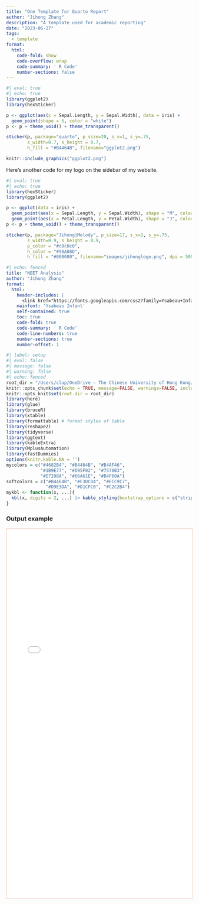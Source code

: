 ```yaml
---
title: "One Template for Quarto Report"
author: "Jihong Zhang"
description: "A template used for academic reporting"
date: "2023-06-27"
tags: 
  - template
format: 
  html: 
    code-fold: show
    code-overflow: wrap
    code-summary: ' R Code'
    number-sections: false
---
```


```r
#| eval: true
#| echo: true
library(ggplot2)
library(hexSticker)

p <- ggplot(aes(x = Sepal.Length, y = Sepal.Width), data = iris) + 
  geom_point(shape = 6, color = "white")
p <- p + theme_void() + theme_transparent()

sticker(p, package="quarto", p_size=20, s_x=1, s_y=.75, 
        s_width=0.7, s_height = 0.7,
        h_fill = "#B4464B", filename="ggplot2.png")

knitr::include_graphics("ggplot2.png")
```

Here's another code for my logo on the sidebar of my website.

```r
#| eval: true
#| echo: true 
library(hexSticker)
library(ggplot2)

p <- ggplot(data = iris) + 
  geom_point(aes(x = Sepal.Length, y = Sepal.Width), shape = "M", color = "white", size =8, alpha = 0.3) +
  geom_point(aes(x = Petal.Length, y = Petal.Width), shape = "J", color = "black", size =8, alpha = 0.3)
p <- p + theme_void() + theme_transparent()

sticker(p, package="Jihong|Melody", p_size=17, s_x=1, s_y=.75, 
        s_width=0.9, s_height = 0.9,
        p_color = "#c0c0c0",
        h_color = "#98A08D",
        h_fill = "#008080", filename="images/jihonglogo.png", dpi = 500)
```

``` yaml
#| echo: fenced
title: "NEET Analysis"
author: "Jihong Zhang"
format: 
  html:
    header-includes: |
      <link href="https://fonts.googleapis.com/css2?family=Ysabeau+Infant&display=swap" rel="stylesheet">
    mainfont: 'Ysabeau Infant'
    self-contained: true
    toc: true
    code-fold: true
    code-summary: ' R Code'
    code-line-numbers: true
    number-sections: true
    number-offset: 1
```


```r
#| label: setup
#| eval: false
#| message: false
#| warning: false
#| echo: fenced
root_dir = "/Users/clap/OneDrive - The Chinese University of Hong Kong/01_CLAP@JC/LatentClassModel"
knitr::opts_chunk$set(echo = TRUE, message=FALSE, warnings=FALSE, include = FALSE)
knitr::opts_knit$set(root.dir = root_dir)
library(here)
library(glue)
library(bruceR)
library(xtable)
library(formattable) # format styles of table 
library(reshape2)
library(tidyverse)
library(ggtext) 
library(kableExtra)
library(MplusAutomation)
library(fastDummies)
options(knitr.kable.NA = '')
mycolors = c("#4682B4", "#B4464B", "#B4AF46", 
             "#1B9E77", "#D95F02", "#7570B3",
             "#E7298A", "#66A61E", "#B4F60A")
softcolors = c("#B4464B", "#F3DCD4", "#ECC9C7", 
               "#D9E3DA", "#D1CFC0", "#C2C2B4")
mykbl <- function(x, ...){
  kbl(x, digits = 2, ...) |> kable_styling(bootstrap_options = c("striped", "condensed")) 
}
```

### Output example

```{=html}
<iframe width="100%" height="1000" src="data_Preparation_NEET0626.html" title="Quarto Documentation" style="border:2px solid #F3DCD4;"></iframe>
```
